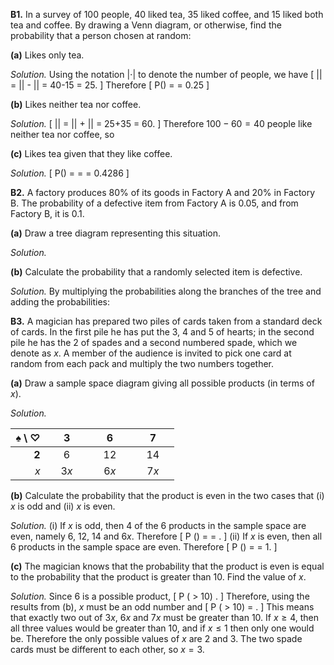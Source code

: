 


::::: {.myq}
**B1.**  In a survey of 100 people, 40 liked tea, 35 liked coffee, and 15 liked both tea and coffee. By drawing a Venn diagram, or otherwise, find the probability that a person chosen at random:

:::: {.subq}
**(a)** Likes only tea.

::: {.myanswers data-latex=""}
*Solution.* 
Using the notation $| \cdot |$ to denote the number of people, we have
\[
|\text{Likes only tea}| = |\text{Likes tea}| - |\text{Likes tea and coffee}| = 40-15 = 25.
\]
Therefore
        \[
       \mathbb P(\text{Likes only tea}) = \frac{25}{100} = 0.25
       \]
:::
::::

:::: {.subq}
**(b)** Likes neither tea nor coffee.

::: {.myanswers data-latex=""}
*Solution.*
\[
|\text{Likes tea or coffee}| = |\text{Likes only tea}| + |\text{Likes coffee}| = 25+35 = 60.
\]
Therefore $100-60=40$ people like neither tea nor coffee, so
       \begin{align*}
       \mathbb P(\text{Likes neither}) = \frac{40}{100} = 0.4
       \end{align*}
:::
::::

:::: {.subq}
**(c)** Likes tea given that they like coffee.

::: {.myanswers data-latex=""}
*Solution.* 
       \[
       \mathbb P(\text{Likes Tea | Likes Coffee}) = \frac{\mathbb P(\text{Likes Tea and Coffee})}{\mathbb P(\text{Likes Coffee})} = \frac{15}{35} = 0.4286
       \]

 
:::
::::
:::::





::::: {.myq}
**B2.** A factory produces 80% of its goods in Factory A and 20% in Factory B. The probability of a defective item from Factory A is 0.05, and from Factory B, it is 0.1.

:::: {.subq}
**(a)**     Draw a tree diagram representing this situation.


::: {.myanswers data-latex=""}
*Solution.*









:::
::::

:::: {.subq}
**(b)**     Calculate the probability that a randomly selected item is defective.

::: {.myanswers data-latex=""}
*Solution.*
By multiplying the probabilities along the branches of the tree and adding the probabilities:
 \begin{align*}
   \mathbb P(\text{Defective}) &= 0.8 \times 0.05 + 0.2 \times 0.1 \\
   &= 0.04 + 0.02 = 0.06
   \end{align*}
:::
::::
:::::

::::: {.myq}
**B3.** A magician has prepared two piles of cards taken from a standard deck of cards. In the first pile he has put the 3, 4 and 5 of hearts; in the second pile he has the 2 of spades and a second numbered spade, which we denote as $x$. A member of the audience is invited to pick one card at random from each pack and multiply the two numbers together.

:::: {.subq}
**(a)**     Draw a sample space diagram giving all possible products (in terms of $x$).


::: {.myanswers data-latex=""}
*Solution.*

| $\spadesuit \setminus \heartsuit$ | $\mathbf 3$ | $\mathbf 6$ | $\mathbf 7$ |
|---:|:---:|:---:|:---:|
|  $\mathbf 2$  | $6$ | $12$| $14$|
|  $x$  | $3x$| $6x$| $7x$|

:::
::::

:::: {.subq}
**(b)**     Calculate the probability that the product is even in the two cases that (i) $x$ is odd and (ii) $x$ is even.

::: {.myanswers data-latex=""}
*Solution.*
(i) If $x$ is odd, then 4 of the 6 products in the sample space are even, namely 6, 12, 14 and $6x$. Therefore 
\[
\mathbb P (\text {Even product}) = \frac{4}{6} = \frac{2}{3}. 
\]
(ii) If $x$ is even, then all 6 products in the sample space are even. Therefore 
\[
\mathbb P (\text {Even product}) = \frac{6}{6} = 1. 
\]
:::
::::

:::: {.subq}
**(c)**     The magician knows that the probability that the product is even is equal to the probability that the product is greater than 10. Find the value of $x$.


::: {.myanswers data-latex=""}
*Solution.*
Since 6 is a possible product, 
\[
\mathbb P (\text{Product} > 10) \neq 1.
\]
Therefore, using the results from (b), $x$ must be an odd number and
\[
\mathbb P (\text{Product} > 10) = \frac{2}{3}.
\]
This means that exactly two out of $3x,$ $6x$ and $7x$ must be greater than 10. If $x \geq 4$, then all three values would be greater than 10, and if $x \leq 1$ then only one would be. Therefore the only possible values of $x$ are 2 and 3. The two spade cards must be different to each other, so $x=3$.
:::
::::


:::::



<!--

:::: {.myq}
**B3.**  A company has three machines: Machine A, Machine B, and Machine C. Machine A produces 40% of the total output, Machine B produces 35%, and Machine C produces the remaining 25%. The defect rates for the machines are 1%, 2%, and 3%, respectively. If a product is chosen at random and is found to be defective, what is the probability it was produced by Machine B?

::: {.myanswers data-latex=""}
*Solution.* 
Recall that
 \begin{align*}
   \mathbb P(B | \text{Defective}) &= \frac{\mathbb P(B \cap \text{Defective})}{\mathbb P(\text{Defective})}\\
   &= \frac{\mathbb P(B) \mathbb P(\text{Defective | B})}{\mathbb P(\text{Defective})}. \\
 \end{align*}
Using a probability tree (draw it!),
 \begin{align*}
 \mathbb P(\text{Defective}) &= \mathbb P(A) \mathbb P(\text{Defective | A}) + \mathbb P(B) \mathbb P(\text{Defective | B}) + \mathbb P(C) \mathbb P(\text{Defective | C}) \\
 &= 0.40 \times 0.01 + 0.35 \times 0.02 + 0.25 \times 0.03 \\
 &= 0.0185.
 \end{align*}
 Therefore
 \[
   \mathbb P(B | \text{Defective}) =\frac{0.35 \times 0.02}{0.0185} =  0.3784
 \]
:::
::::
-->